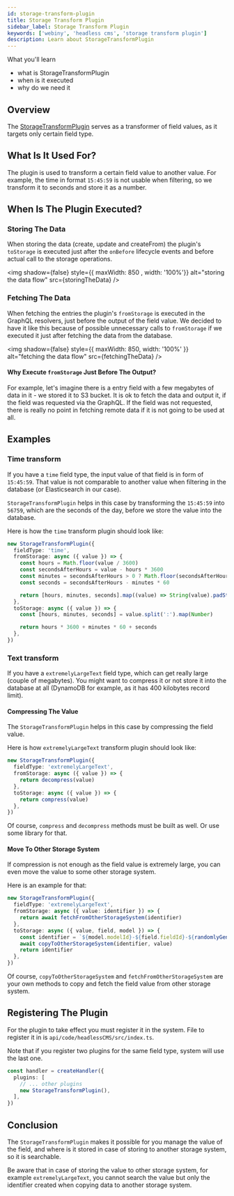 ```yaml
---
id: storage-transform-plugin
title: Storage Transform Plugin
sidebar_label: Storage Transform Plugin
keywords: ['webiny', 'headless cms', 'storage transform plugin']
description: Learn about StorageTransformPlugin
---
```




<Alert type="success">

What you'll learn

- what is StorageTransformPlugin
- when is it executed
- why do we need it

</Alert>

## Overview

The [StorageTransformPlugin](https://github.com/webiny/webiny-js/blob/next/packages/api-headless-cms/src/content/plugins/storage/StorageTransformPlugin.ts) serves as a transformer of field values, as it targets only certain field type.

## What Is It Used For?

The plugin is used to transform a certain field value to another value.
For example, the time in format `15:45:59` is not usable when filtering, so we transform it to seconds and store it as a number.

## When Is The Plugin Executed?

### Storing The Data

When storing the data (create, update and createFrom) the plugin's `toStorage` is executed just after the `onBefore` lifecycle events and before actual call to the storage operations.

<img shadow={false} style={{ maxWidth: 850 , width: '100%'}} alt="storing the data flow" src={storingTheData} />

### Fetching The Data

When fetching the entries the plugin's `fromStorage` is executed in the GraphQL resolvers, just before the output of the field value. We decided to have it like this because of possible unnecessary calls to `fromStorage` if we executed it just after fetching the data from the database.

<img shadow={false} style={{ maxWidth: 850, width: '100%' }} alt="fetching the data flow" src={fetchingTheData} />

#### Why Execute `fromStorage` Just Before The Output?

For example, let's imagine there is a entry field with a few megabytes of data in it - we stored it to S3 bucket.
It is ok to fetch the data and output it, if the field was requested via the GraphQL.
If the field was not requested, there is really no point in fetching remote data if it is not going to be used at all.

## Examples

### Time transform

If you have a `time` field type, the input value of that field is in form of `15:45:59`. That value is not comparable to another value when filtering in the database (or Elasticsearch in our case).

`StorageTransformPlugin` helps in this case by transforming the `15:45:59` into `56759`, which are the seconds of the day, before we store the value into the database.

Here is how the `time` transform plugin should look like:

```typescript
new StorageTransformPlugin({
  fieldType: 'time',
  fromStorage: async ({ value }) => {
    const hours = Math.floor(value / 3600)
    const secondsAfterHours = value - hours * 3600
    const minutes = secondsAfterHours > 0 ? Math.floor(secondsAfterHours / 60) : 0
    const seconds = secondsAfterHours - minutes * 60

    return [hours, minutes, seconds].map((value) => String(value).padStart(2, '0')).join(':')
  },
  toStorage: async ({ value }) => {
    const [hours, minutes, seconds] = value.split(':').map(Number)

    return hours * 3600 + minutes * 60 + seconds
  },
})
```

### Text transform

If you have a `extremelyLargeText` field type, which can get really large (couple of megabytes). You might want to compress it or not store it into the database at all (DynamoDB for example, as it has 400 kilobytes record limit).

#### Compressing The Value

The `StorageTransformPlugin` helps in this case by compressing the field value.

Here is how `extremelyLargeText` transform plugin should look like:

```typescript
new StorageTransformPlugin({
  fieldType: 'extremelyLargeText',
  fromStorage: async ({ value }) => {
    return decompress(value)
  },
  toStorage: async ({ value }) => {
    return compress(value)
  },
})
```

Of course, `compress` and `decompress` methods must be built as well. Or use some library for that.

#### Move To Other Storage System

If compression is not enough as the field value is extremely large, you can even move the value to some other storage system.

Here is an example for that:

```typescript
new StorageTransformPlugin({
  fieldType: 'extremelyLargeText',
  fromStorage: async ({ value: identifier }) => {
    return await fetchFromOtherStorageSystem(identifier)
  },
  toStorage: async ({ value, field, model }) => {
    const identifier = `${model.modelId}-${field.fieldId}-${randomlyGeneratedString()}`
    await copyToOtherStorageSystem(identifier, value)
    return identifier
  },
})
```

Of course, `copyToOtherStorageSystem` and `fetchFromOtherStorageSystem` are your own methods to copy and fetch the field value from other storage system.

## Registering The Plugin

For the plugin to take effect you must register it in the system. File to register it in is `api/code/headlessCMS/src/index.ts`.

Note that if you register two plugins for the same field type, system will use the last one.

```typescript api/code/headlessCMS/src/index.ts
const handler = createHandler({
  plugins: [
    // ... other plugins
    new StorageTransformPlugin(),
  ],
})
```

## Conclusion

The `StorageTransformPlugin` makes it possible for you manage the value of the field, and where is it stored in case of storing to another storage system, so it is searchable.

<Alert type="warning">

Be aware that in case of storing the value to other storage system, for example `extremelyLargeText`, you cannot search the value but only the identifier created when copying data to another storage system.

</Alert>
